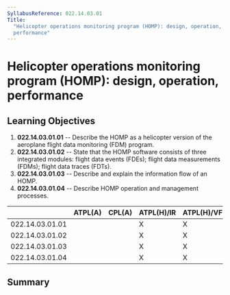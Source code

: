```yaml
---
SyllabusReference: 022.14.03.01
Title:
  "Helicopter operations monitoring program (HOMP): design, operation,
  performance"
---
```


# Helicopter operations monitoring program (HOMP): design, operation, performance

## Learning Objectives

1.  **022.14.03.01.01** -- Describe the HOMP as a helicopter version of the
    aeroplane flight data monitoring (FDM) program.
2.  **022.14.03.01.02** -- State that the HOMP software consists of three
    integrated modules: flight data events (FDEs); flight data measurements
    (FDMs); flight data traces (FDTs).
3.  **022.14.03.01.03** -- Describe and explain the information flow of an HOMP.
4.  **022.14.03.01.04** -- Describe HOMP operation and management processes.

|                 | ATPL(A) | CPL(A) | ATPL(H)/IR | ATPL(H)/VFR | CPL(H) | IR  | CBIR(A) |
| --------------- | ------- | ------ | ---------- | ----------- | ------ | --- | ------- |
| 022.14.03.01.01 |         |        | X          | X           |        |     |         |
| 022.14.03.01.02 |         |        | X          | X           |        |     |         |
| 022.14.03.01.03 |         |        | X          | X           |        |     |         |
| 022.14.03.01.04 |         |        | X          | X           |        |     |         |

## Summary
